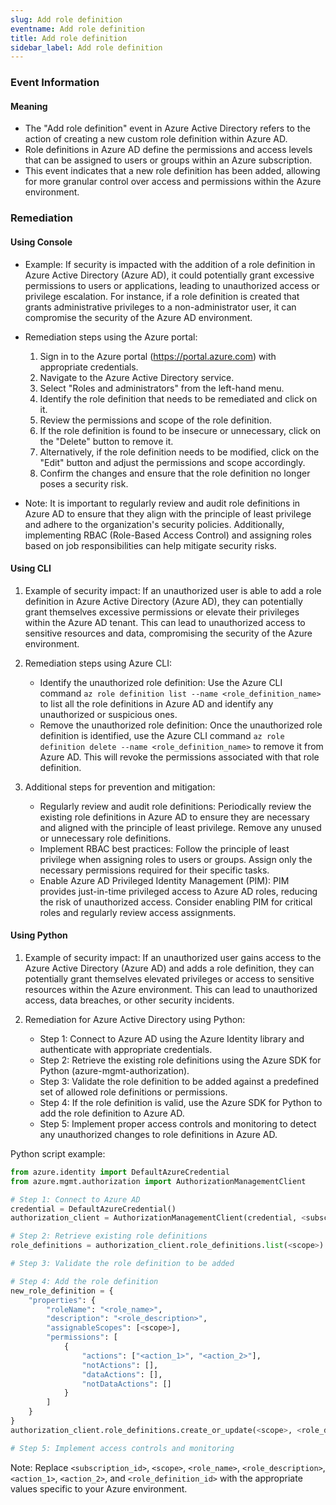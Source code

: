 ```yaml
--- 
slug: Add role definition
eventname: Add role definition
title: Add role definition
sidebar_label: Add role definition
---
```

                       
### Event Information

#### Meaning

- The "Add role definition" event in Azure Active Directory refers to the action of creating a new custom role definition within Azure AD.
- Role definitions in Azure AD define the permissions and access levels that can be assigned to users or groups within an Azure subscription.
- This event indicates that a new role definition has been added, allowing for more granular control over access and permissions within the Azure environment.

### Remediation

#### Using Console

- Example: If security is impacted with the addition of a role definition in Azure Active Directory (Azure AD), it could potentially grant excessive permissions to users or applications, leading to unauthorized access or privilege escalation. For instance, if a role definition is created that grants administrative privileges to a non-administrator user, it can compromise the security of the Azure AD environment.

- Remediation steps using the Azure portal:
  1. Sign in to the Azure portal (https://portal.azure.com) with appropriate credentials.
  2. Navigate to the Azure Active Directory service.
  3. Select "Roles and administrators" from the left-hand menu.
  4. Identify the role definition that needs to be remediated and click on it.
  5. Review the permissions and scope of the role definition.
  6. If the role definition is found to be insecure or unnecessary, click on the "Delete" button to remove it.
  7. Alternatively, if the role definition needs to be modified, click on the "Edit" button and adjust the permissions and scope accordingly.
  8. Confirm the changes and ensure that the role definition no longer poses a security risk.

- Note: It is important to regularly review and audit role definitions in Azure AD to ensure that they align with the principle of least privilege and adhere to the organization's security policies. Additionally, implementing RBAC (Role-Based Access Control) and assigning roles based on job responsibilities can help mitigate security risks.

#### Using CLI

1. Example of security impact: If an unauthorized user is able to add a role definition in Azure Active Directory (Azure AD), they can potentially grant themselves excessive permissions or elevate their privileges within the Azure AD tenant. This can lead to unauthorized access to sensitive resources and data, compromising the security of the Azure environment.

2. Remediation steps using Azure CLI:
   - Identify the unauthorized role definition: Use the Azure CLI command `az role definition list --name <role_definition_name>` to list all the role definitions in Azure AD and identify any unauthorized or suspicious ones.
   - Remove the unauthorized role definition: Once the unauthorized role definition is identified, use the Azure CLI command `az role definition delete --name <role_definition_name>` to remove it from Azure AD. This will revoke the permissions associated with that role definition.

3. Additional steps for prevention and mitigation:
   - Regularly review and audit role definitions: Periodically review the existing role definitions in Azure AD to ensure they are necessary and aligned with the principle of least privilege. Remove any unused or unnecessary role definitions.
   - Implement RBAC best practices: Follow the principle of least privilege when assigning roles to users or groups. Assign only the necessary permissions required for their specific tasks.
   - Enable Azure AD Privileged Identity Management (PIM): PIM provides just-in-time privileged access to Azure AD roles, reducing the risk of unauthorized access. Consider enabling PIM for critical roles and regularly review access assignments.

#### Using Python

1. Example of security impact: If an unauthorized user gains access to the Azure Active Directory (Azure AD) and adds a role definition, they can potentially grant themselves elevated privileges or access to sensitive resources within the Azure environment. This can lead to unauthorized access, data breaches, or other security incidents.

2. Remediation for Azure Active Directory using Python:
   - Step 1: Connect to Azure AD using the Azure Identity library and authenticate with appropriate credentials.
   - Step 2: Retrieve the existing role definitions using the Azure SDK for Python (azure-mgmt-authorization).
   - Step 3: Validate the role definition to be added against a predefined set of allowed role definitions or permissions.
   - Step 4: If the role definition is valid, use the Azure SDK for Python to add the role definition to Azure AD.
   - Step 5: Implement proper access controls and monitoring to detect any unauthorized changes to role definitions in Azure AD.

Python script example:
```python
from azure.identity import DefaultAzureCredential
from azure.mgmt.authorization import AuthorizationManagementClient

# Step 1: Connect to Azure AD
credential = DefaultAzureCredential()
authorization_client = AuthorizationManagementClient(credential, <subscription_id>)

# Step 2: Retrieve existing role definitions
role_definitions = authorization_client.role_definitions.list(<scope>)

# Step 3: Validate the role definition to be added

# Step 4: Add the role definition
new_role_definition = {
    "properties": {
        "roleName": "<role_name>",
        "description": "<role_description>",
        "assignableScopes": [<scope>],
        "permissions": [
            {
                "actions": ["<action_1>", "<action_2>"],
                "notActions": [],
                "dataActions": [],
                "notDataActions": []
            }
        ]
    }
}
authorization_client.role_definitions.create_or_update(<scope>, <role_definition_id>, new_role_definition)

# Step 5: Implement access controls and monitoring
```

Note: Replace `<subscription_id>`, `<scope>`, `<role_name>`, `<role_description>`, `<action_1>`, `<action_2>`, and `<role_definition_id>` with the appropriate values specific to your Azure environment.


 